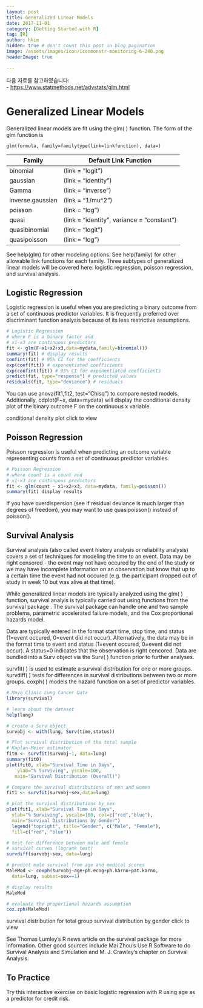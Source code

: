 ```yaml
---
layout: post  
title: Generalized Linear Models
date: 2017-11-01  
category: [Getting Started with R]  
tag: [R]  
author: hkim  
hidden: true # don't count this post in blog pagination  
image: /assets/images/icon/iconmonstr-monitoring-6-240.png
headerImage: true

---
```


다음 자료를 참고하였습니다:  
- [https://www.statmethods.net/advstats/glm.html](https://www.statmethods.net/advstats/glm.html)

# Generalized Linear Models

Generalized linear models are fit using the glm( ) function. The form of the glm function is

`glm(formula, family=familytype(link=linkfunction), data=)`

Family           | Default Link Function
-----------------|------------------------------
binomial         | (link = "logit")
gaussian         | (link = "identity")
Gamma            | (link = "inverse")
inverse.gaussian | (link = "1/mu^2")
poisson          | (link = "log")
quasi            | (link = "identity", variance = "constant")
quasibinomial    | (link = "logit")
quasipoisson     | (link = "log")

See help(glm) for other modeling options. See help(family) for other allowable link functions for each family. Three subtypes of generalized linear models will be covered here: logistic regression, poisson regression, and survival analysis.

## Logistic Regression

Logistic regression is useful when you are predicting a binary outcome from a set of continuous predictor variables. It is frequently preferred over discriminant function analysis because of its less restrictive assumptions.

```r
# Logistic Regression
# where F is a binary factor and
# x1-x3 are continuous predictors
fit <- glm(F~x1+x2+x3,data=mydata,family=binomial())
summary(fit) # display results
confint(fit) # 95% CI for the coefficients
exp(coef(fit)) # exponentiated coefficients
exp(confint(fit)) # 95% CI for exponentiated coefficients
predict(fit, type="response") # predicted values
residuals(fit, type="deviance") # residuals
```

You can use anova(fit1,fit2, test="Chisq") to compare nested models. Additionally, cdplot(F~x, data=mydata) will display the conditional density plot of the binary outcome F on the continuous x variable.

conditional density plot click to view

## Poisson Regression
Poisson regression is useful when predicting an outcome variable representing counts from a set of continuous predictor variables.

```r
# Poisson Regression
# where count is a count and
# x1-x3 are continuous predictors
fit <- glm(count ~ x1+x2+x3, data=mydata, family=poisson())
summary(fit) display results
```

If you have overdispersion (see if residual deviance is much larger than degrees of freedom), you may want to use quasipoisson() instead of poisson().

## Survival Analysis
Survival analysis (also called event history analysis or reliability analysis) covers a set of techniques for modeling the time to an event. Data may be right censored - the event may not have occured by the end of the study or we may have incomplete information on an observation but know that up to a certain time the event had not occured (e.g. the participant dropped out of study in week 10 but was alive at that time).

While generalized linear models are typically analyzed using the glm( ) function, survival analyis is typically carried out using functions from the survival package . The survival package can handle one and two sample problems, parametric accelerated failure models, and the Cox proportional hazards model.

Data are typically entered in the format start time, stop time, and status (1=event occured, 0=event did not occur). Alternatively, the data may be in the format time to event and status (1=event occured, 0=event did not occur). A status=0 indicates that the observation is right cencored. Data are bundled into a Surv object via the Surv( ) function prior to further analyses.

survfit( ) is used to estimate a survival distribution for one or more groups.
survdiff( ) tests for differences in survival distributions between two or more groups.
coxph( ) models the hazard function on a set of predictor variables.

```r
# Mayo Clinic Lung Cancer Data
library(survival)

# learn about the dataset
help(lung)

# create a Surv object
survobj <- with(lung, Surv(time,status))

# Plot survival distribution of the total sample
# Kaplan-Meier estimator
fit0 <- survfit(survobj~1, data=lung)
summary(fit0)
plot(fit0, xlab="Survival Time in Days",
  	ylab="% Surviving", yscale=100,
   main="Survival Distribution (Overall)")

# Compare the survival distributions of men and women
fit1 <- survfit(survobj~sex,data=lung)

# plot the survival distributions by sex
plot(fit1, xlab="Survival Time in Days",
  ylab="% Surviving", yscale=100, col=c("red","blue"),
  main="Survival Distributions by Gender")
  legend("topright", title="Gender", c("Male", "Female"),
  fill=c("red", "blue"))

# test for difference between male and female
# survival curves (logrank test)
survdiff(survobj~sex, data=lung)

# predict male survival from age and medical scores
MaleMod <- coxph(survobj~age+ph.ecog+ph.karno+pat.karno,
  data=lung, subset=sex==1)

# display results
MaleMod

# evaluate the proportional hazards assumption
cox.zph(MaleMod)
```

survival distribution for total group survival distribution by gender click to view

See Thomas Lumley's R news article on the survival package for more information. Other good sources include Mai Zhou's Use R Software to do Survival Analysis and Simulation and M. J. Crawley's chapter on Survival Analysis.

## To Practice
Try this interactive exercise on basic logistic regression with R using age as a predictor for credit risk.
